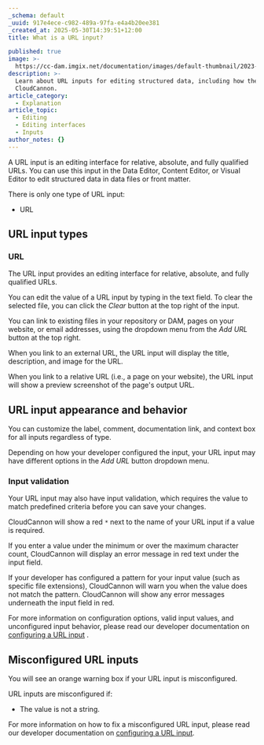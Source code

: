 ```yaml
---
_schema: default
_uuid: 917e4ece-c982-489a-97fa-e4a4b20ee381
_created_at: 2025-05-30T14:39:51+12:00
title: What is a URL input?

published: true
image: >-
  https://cc-dam.imgix.net/documentation/images/default-thumbnail/2023-Q4/CloudCannon-Documentation-Thumbnail.png
description: >-
  Learn about URL inputs for editing structured data, including how they work in
  CloudCannon.
article_category:
  - Explanation
article_topic:
  - Editing
  - Editing interfaces
  - Inputs
author_notes: {}
---
```

A URL input is an editing interface for relative, absolute, and fully qualified URLs. You can use this input in the Data Editor, Content Editor, or Visual Editor to edit structured data in data files or front matter.

There is only one type of URL input:

* URL

## URL input types

### URL

The URL input provides an editing interface for relative, absolute, and fully qualified URLs.

You can edit the value of a URL input by typing in the text field. To clear the selected file, you can click the *Clear* button at the top right of the input.

You can link to existing files in your repository or DAM, pages on your website, or email addresses, using the dropdown menu from the *Add URL* button at the top right.

When you link to an external URL, the URL input will display the title, description, and image for the URL.

When you link to a relative URL (i.e., a page on your website), the URL input will show a preview screenshot of the page's output URL.

## URL input appearance and behavior

You can customize the label, comment, documentation link, and context box for all inputs regardless of type.

Depending on how your developer configured the input, your URL input may have different options in the *Add URL* button dropdown menu.

### Input validation

Your URL input may also have input validation, which requires the value to match predefined criteria before you can save your changes.

CloudCannon will show a red `*` next to the name of your URL input if a value is required.

If you enter a value under the minimum or over the maximum character count, CloudCannon will display an error message in red text under the input field.

If your developer has configured a pattern for your input value (such as specific file extensions), CloudCannon will warn you when the value does not match the pattern. CloudCannon will show any error messages underneath the input field in red.

For more information on configuration options, valid input values, and unconfigured input behavior, please read our developer documentation on [configuring a URL input](/documentation/articles/configure-a-url-input/) .

## Misconfigured URL inputs

You will see an orange warning box if your URL input is misconfigured.

URL inputs are misconfigured if:

* The value is not a string.

For more information on how to fix a misconfigured URL input, please read our developer documentation on [configuring a URL input](/documentation/articles/configure-a-url-input/).